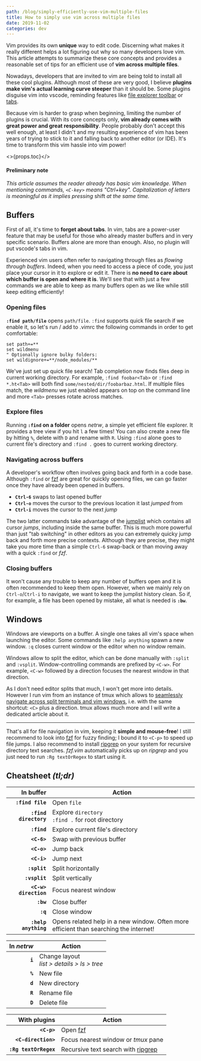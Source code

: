 ```yaml
---
path: /blog/simply-efficiently-use-vim-multiple-files
title: How to simply use vim across multiple files
date: 2019-11-02
categories: dev
---
```


Vim provides its own **unique** way to edit code. Discerning what makes it really different helps a lot figuring out why so many developers love vim. This article attempts to summarize these core concepts and provides a reasonable set of tips for an efficient use of **vim across multiple files**.

Nowadays, developers that are invited to vim are being told to install all these cool plugins. Although most of these are very good, I believe **plugins make vim's actual learning curve steeper** than it should be. Some plugins disguise vim into vscode, reminding features like [file explorer toolbar](https://github.com/scrooloose/nerdtree) or [tabs](https://github.com/mihaifm/bufstop).

Because vim is harder to grasp when beginning, limiting the number of plugins is crucial. With its core concepts only, **vim already comes with great power and great responsibility**. People probably don't accept this well enough, at least I didn't and my resulting experience of vim has been years of trying to stick to it and falling back to another editor (or IDE). It's time to transform this vim hassle into vim power!

<>{props.toc}</>

<h4 class="no_toc">Preliminary note</h4>

_This article assumes the reader already has basic vim knowledge. When mentioning commands, `<C-key>` means "Ctrl+key". Capitalization of letters is meaningful as it implies pressing_ shift _at the same time._

## Buffers

First of all, it's time to **forget about tabs**. In vim, tabs are a power-user feature that may be useful for those who already master buffers and in very specific scenario. Buffers alone are more than enough. Also, no plugin will put vscode's tabs in vim.

Experienced vim users often refer to navigating through files as _flowing through buffers_. Indeed, when you need to access a piece of code, you just place your cursor in it to explore or edit it. There is **no need to care about which buffer is open and where it is**. We'll see that with just a few commands we are able to keep as many buffers open as we like while still keep editing efficiently!

### Opening files

**`:find path/file`** opens `path/file`. `:find` supports quick file search if we enable it, so let's run / add to .vimrc the following commands in order to get comfortable:

```vim
set path+=**
set wildmenu
" Optionally ignore bulky folders:
set wildignore+=**/node_modules/**
```

We've just set up quick file search! Tab completion now finds files deep in current working directory. For example, `:find foobar<Tab>` or `:find *.ht<Tab>` will both find `some/nested/dir/foobarbaz.html`. If multiple files match, the _wildmenu_ we just enabled appears on top on the command line and more `<Tab>` presses rotate across matches.

### Explore files

Running **`:find` on a folder** opens _netrw_, a simple yet efficient file explorer. It provides a tree view if you hit `l` a few times! You can also create a new file by hitting `%`, delete with `D` and rename with `R`. Using `:find` alone goes to current file's directory and `:find .` goes to current working directory.

### Navigating across buffers

A developer's workflow often involves going back and forth in a code base. Although `:find` or [fzf](https://github.com/junegunn/fzf.vim) are great for quickly opening files, we can go faster once they have already been opened in buffers.

- **`Ctrl-6`** swaps to last opened buffer
- **`Ctrl-o`** moves the cursor to the previous location it last _jumped_ from
- **`Ctrl-i`** moves the cursor to the next _jump_

The two latter commands take advantage of the [jumplist](https://vim.fandom.com/wiki/Jumping_to_previously_visited_locations) which contains all cursor _jumps_, including inside the same buffer. This is much more powerful than just "tab switching" in other editors as you can extremely quicky jump back and forth more precise contexts. Although they are precise, they might take you more time than a simple `Ctrl-6` swap-back or than moving away with a quick `:find` or _fzf_.

### Closing buffers

It won't cause any trouble to keep any number of buffers open and it is often recommended to keep them open. However, when we mainly rely on `Ctrl-o`/`Ctrl-i` to navigate, we want to keep the jumplist history clean. So if, for example, a file has been opened by mistake, all what is needed is **`:bw`**.


## Windows

Windows are viewports on a buffer. A single one takes all vim's space when launching the editor. Some commands like `:help anything` spawn a new window. `:q` closes current window or the editor when no window remain.

Windows allow to split the editor, which can be done manually with `:split` and `:vsplit`. Window-controlling commands are prefixed by `<C-w>`. For example, `<C-w>` followed by a direction focuses the nearest window in that direction.

As I don't need editor splits that much, I won't get more into details. However I run vim from an instance of tmux which allows to [seamlessly navigate across split terminals and vim windows](https://github.com/christoomey/vim-tmux-navigator), i.e. with the same shortcut: `<C>` plus a direction. tmux allows much more and I will write a dedicated article about it.

---

That's all for file navigation in vim, keeping it **simple and mouse-free**! I still recommend to look into [fzf](https://github.com/junegunn/fzf.vim) for fuzzy finding; I bound it to `<C-p>` to speed up file jumps. I also recommend to install [ripgrep](https://github.com/BurntSushi/ripgrep) on your system for recursive directory text searches. _fzf.vim_ automatically picks up on _ripgrep_ and you just need to run `:Rg textOrRegex` to start using it.


## Cheatsheet _(tl;dr)_

In buffer | Action
--: | ---
**`:find file`** | Open `file`
**`:find directory`** | Explore `directory`<br/>`:find .` for root directory
**`:find`** | Explore current file's directory
**`<C-6>`** | Swap with previous buffer
**`<C-o>`** | Jump back
**`<C-i>`** | Jump next
**`:split`** | Split horizontally
**`:vsplit`** | Split vertically
**`<C-w> direction`** | Focus nearest window
**`:bw`** | Close buffer
**`:q`** | Close window
**`:help anything`** | Opens related help in a new window. Often more efficient than searching the internet!

In _netrw_ | Action
--: | ---
**`i`** | Change layout<br/>_list > details > ls > tree_
**`%`** | New file
**`d`** | New directory
**`R`** | Rename file
**`D`** | Delete file

With plugins | Action
--: | ---
**`<C-p>`** | Open [fzf](https://github.com/junegunn/fzf.vim)
**`<C-direction>`** | Focus nearest window or _tmux_ pane
**`:Rg textOrRegex`** | Recursive text search with [ripgrep](https://github.com/BurntSushi/ripgrep)
